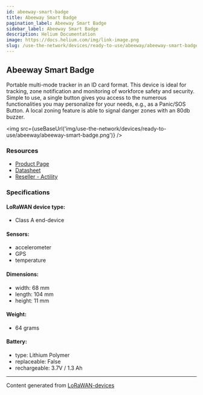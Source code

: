 ```yaml
---
id: abeeway-smart-badge
title: Abeeway Smart Badge
pagination_label: Abeeway Smart Badge
sidebar_label: Abeeway Smart Badge
description: Helium Documentation
image: https://docs.helium.com/img/link-image.png
slug: /use-the-network/devices/ready-to-use/abeeway/abeeway-smart-badge
---
```



## Abeeway Smart Badge

Portable multi-mode tracker in an ID card format. This device is ideal for tracking, zone
notification and monitoring of workforce safety and security. Simple to use, a single button gives
you access to the numerous functionalities you may personalize for your needs, e.g., as a Panic/SOS
Button. A local zoning feature is able to signal danger zones with an 80db buzzer.

<img src={useBaseUrl('img/use-the-network/devices/ready-to-use/abeeway/abeeway-smart-badge.png')} />

### Resources

- [Product Page](https://www.abeeway.com/smart-badge/)
- [Datasheet](https://www.abeeway.com/wp-content/uploads/2023/05/Abeeway_Badge-data-sheet_2022-v3.1B.pdf)
- [Reseller - Actility](https://market.thingpark.com/abeeway-smart-badge.html)

### Specifications

#### LoRaWAN device type:

- Class A end-device

#### Sensors:

- accelerometer
- GPS
- temperature

#### Dimensions:

- width: 68 mm
- length: 104 mm
- height: 11 mm

#### Weight:

- 64 grams

#### Battery:

- type: Lithium Polymer
- replaceable: False
- rechargeable: 3.7V / 1.3 Ah

---

Content generated from [LoRaWAN-devices](https://github.com/TheThingsNetwork/lorawan-devices)
